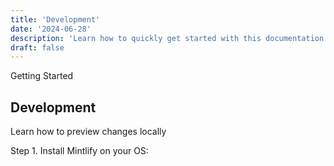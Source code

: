 ```yaml
---
title: 'Development'
date: '2024-06-28'
description: 'Learn how to quickly get started with this documentation template.'
draft: false
---
```



<GroupName>Getting Started</GroupName>

## Development

Learn how to preview changes locally

<Callout
  alertTitle='Heads up!'
  alertDescription='You can add components to your app using the cli.'
  variant='warning'
/>

Step 1. Install Mintlify on your OS:
